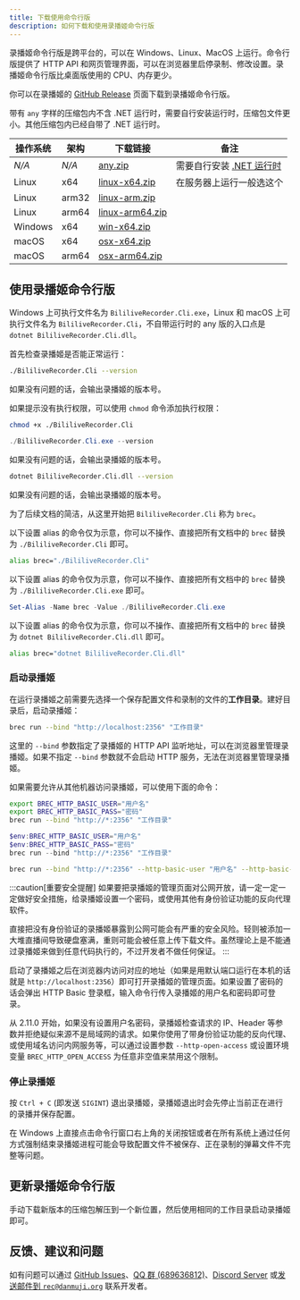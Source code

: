```yaml
---
title: 下载使用命令行版
description: 如何下载和使用录播姬命令行版
---
```



录播姬命令行版是跨平台的，可以在 Windows、Linux、MacOS 上运行。命令行版提供了 HTTP API 和网页管理界面，可以在浏览器里启停录制、修改设置。录播姬命令行版比桌面版使用的 CPU、内存更少。

你可以在录播姬的 [GitHub Release](https://github.com/BililiveRecorder/BililiveRecorder/releases) 页面下载到录播姬命令行版。

带有 `any` 字样的压缩包内不含 .NET 运行时，需要自行安装运行时，压缩包文件更小。其他压缩包内已经自带了 .NET 运行时。

| 操作系统 | 架构  | 下载链接                                                                                                                              | 备注                                                                               |
| -------- | ----- | ------------------------------------------------------------------------------------------------------------------------------------- | ---------------------------------------------------------------------------------- |
| _N/A_    | _N/A_ | [any.zip](https://github.com/BililiveRecorder/BililiveRecorder/releases/latest/download/BililiveRecorder-CLI-any.zip)                 | 需要自行安装 [.NET 运行时](https://dotnet.microsoft.com/zh-cn/download/dotnet/6.0) |
| Linux    | x64   | [linux-x64.zip](https://github.com/BililiveRecorder/BililiveRecorder/releases/latest/download/BililiveRecorder-CLI-linux-x64.zip)     | 在服务器上运行一般选这个                                                           |
| Linux    | arm32 | [linux-arm.zip](https://github.com/BililiveRecorder/BililiveRecorder/releases/latest/download/BililiveRecorder-CLI-linux-arm.zip)     |
| Linux    | arm64 | [linux-arm64.zip](https://github.com/BililiveRecorder/BililiveRecorder/releases/latest/download/BililiveRecorder-CLI-linux-arm64.zip) |
| Windows  | x64   | [win-x64.zip](https://github.com/BililiveRecorder/BililiveRecorder/releases/latest/download/BililiveRecorder-CLI-win-x64.zip)         |
| macOS    | x64   | [osx-x64.zip](https://github.com/BililiveRecorder/BililiveRecorder/releases/latest/download/BililiveRecorder-CLI-osx-x64.zip)         |
| macOS    | arm64 | [osx-arm64.zip](https://github.com/BililiveRecorder/BililiveRecorder/releases/latest/download/BililiveRecorder-CLI-osx-arm64.zip)     |

## 使用录播姬命令行版

Windows 上可执行文件名为 `BililiveRecorder.Cli.exe`，Linux 和 macOS 上可执行文件名为 `BililiveRecorder.Cli`，不自带运行时的 any 版的入口点是 `dotnet BililiveRecorder.Cli.dll`。

首先检查录播姬是否能正常运行：

<Tabs>
<TabItem label="Linux/macOS">

```bash
./BililiveRecorder.Cli --version
```

如果没有问题的话，会输出录播姬的版本号。

如果提示没有执行权限，可以使用 `chmod` 命令添加执行权限：

```bash
chmod +x ./BililiveRecorder.Cli
```

</TabItem>
<TabItem label="Windows PowerShell">

```powershell
./BililiveRecorder.Cli.exe --version
```

如果没有问题的话，会输出录播姬的版本号。

</TabItem>
<TabItem label="Any">

```bash
dotnet BililiveRecorder.Cli.dll --version
```

如果没有问题的话，会输出录播姬的版本号。

</TabItem>
</Tabs>

为了后续文档的简洁，从这里开始把 `BililiveRecorder.Cli` 称为 `brec`。

<Tabs>
<TabItem label="Linux/macOS">

以下设置 alias 的命令仅为示意，你可以不操作、直接把所有文档中的 `brec` 替换为 `./BililiveRecorder.Cli` 即可。

```bash
alias brec="./BililiveRecorder.Cli"
```

</TabItem>
<TabItem label="Windows PowerShell">

以下设置 alias 的命令仅为示意，你可以不操作、直接把所有文档中的 `brec` 替换为 `./BililiveRecorder.Cli.exe` 即可。

```powershell
Set-Alias -Name brec -Value ./BililiveRecorder.Cli.exe
```

</TabItem>
<TabItem label="Any">

以下设置 alias 的命令仅为示意，你可以不操作、直接把所有文档中的 `brec` 替换为 `dotnet BililiveRecorder.Cli.dll` 即可。

```bash
alias brec="dotnet BililiveRecorder.Cli.dll"
```

</TabItem>
</Tabs>

### 启动录播姬

在运行录播姬之前需要先选择一个保存配置文件和录制的文件的**工作目录**。建好目录后，启动录播姬：

```bash
brec run --bind "http://localhost:2356" "工作目录"
```

这里的 `--bind` 参数指定了录播姬的 HTTP API 监听地址，可以在浏览器里管理录播姬。如果不指定 `--bind` 参数就不会启动 HTTP 服务，无法在浏览器里管理录播姬。

如果需要允许从其他机器访问录播姬，可以使用下面的命令：

<Tabs>
<TabItem label="环境变量传参 (sh)">

```bash
export BREC_HTTP_BASIC_USER="用户名"
export BREC_HTTP_BASIC_PASS="密码"
brec run --bind "http://*:2356" "工作目录"
```

</TabItem>
<TabItem label="环境变量传参 (PowerShell)">

```powershell
$env:BREC_HTTP_BASIC_USER="用户名"
$env:BREC_HTTP_BASIC_PASS="密码"
brec run --bind "http://*:2356" "工作目录"
```

</TabItem>
<TabItem label="命令传参">

```bash
brec run --bind "http://*:2356" --http-basic-user "用户名" --http-basic-pass "密码" "工作目录"
```

</TabItem>
</Tabs>

:::caution[重要安全提醒]
如果要把录播姬的管理页面对公网开放，请一定一定一定做好安全措施，给录播姬设置一个密码，或使用其他有身份验证功能的反向代理软件。

直接把没有身份验证的录播姬暴露到公网可能会有严重的安全风险。轻则被添加一大堆直播间导致硬盘塞满，重则可能会被任意上传下载文件。虽然理论上是不能通过录播姬来做到任意代码执行的，不过开发者不做任何保证。
:::

启动了录播姬之后在浏览器内访问对应的地址（如果是用默认端口运行在本机的话就是 `http://localhost:2356`）即可打开录播姬的管理页面。如果设置了密码的话会弹出 HTTP Basic 登录框，输入命令行传入录播姬的用户名和密码即可登录。

从 2.11.0 开始，如果没有设置用户名密码，录播姬检查请求的 IP、Header 等参数并拒绝疑似来源不是局域网的请求。如果你使用了带身份验证功能的反向代理、或使用域名访问内网服务等，可以通过设置参数 `--http-open-access` 或设置环境变量 `BREC_HTTP_OPEN_ACCESS` 为任意非空值来禁用这个限制。

### 停止录播姬

按 `Ctrl + C` (即发送 `SIGINT`) 退出录播姬，录播姬退出时会先停止当前正在进行的录播并保存配置。

在 Windows 上直接点击命令行窗口右上角的关闭按钮或者在所有系统上通过任何方式强制结束录播姬进程可能会导致配置文件不被保存、正在录制的弹幕文件不完整等问题。

## 更新录播姬命令行版

手动下载新版本的压缩包解压到一个新位置，然后使用相同的工作目录启动录播姬即可。

## 反馈、建议和问题

如有问题可以通过 [GitHub Issues](https://github.com/BililiveRecorder/BililiveRecorder/issues)、[QQ 群 (689636812)](https://jq.qq.com/?_wv=1027&k=5NPC2dt)、[Discord Server](https://discord.gg/YQWtUsbGSw) 或[发送邮件到 `rec@danmuji.org`](mailto:rec@danmuji.org) 联系开发者。
